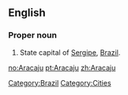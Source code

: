 ==English==

===Proper noun===
{{en-proper noun}}

# State capital of [[Sergipe]], [[Brazil]].

[[Category:Brazil]]
[[Category:Cities]]

[[no:Aracaju]]
[[pt:Aracaju]]
[[zh:Aracaju]]